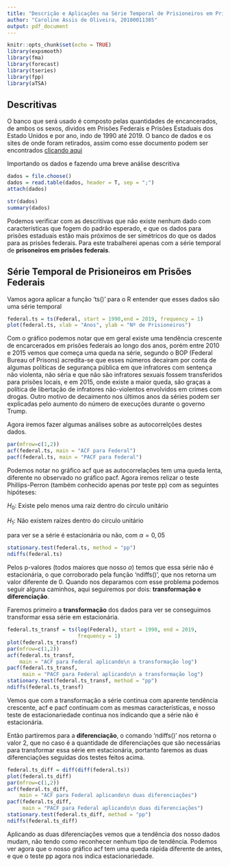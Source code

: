 ---
title: "Descrição e Aplicações na Série Temporal de Prisioneiros em Prisões Federais nos Estado Unidos"
author: "Caroline Assis de Oliveira, 20180011385"
output: pdf_document
---

```{r setup, include=FALSE, echo=F, warning=F, message=F}
knitr::opts_chunk$set(echo = TRUE)
library(expsmooth)
library(fma)
library(forecast)
library(tseries)
library(fpp)
library(aTSA)
```
## Descritivas

O banco que será usado é composto pelas quantidades de encancerados, de ambos os sexos, dividos em Prisões Federais e Prisões Estaduais dos Estado Unidos e por ano, indo de 1990 até 2019. O banco de dados e os sites de onde foram retirados, assim como esse documento podem ser encontrados [clicando aqui](https://github.com/cahssis/ST)

Importando os dados e fazendo uma breve análise descritiva
```{r, warning=F, message=F}
dados = file.choose()
dados = read.table(dados, header = T, sep = ";")
attach(dados)

str(dados)
summary(dados)
```

Podemos verificar com as descritivas que não existe nenhum dado com características que fogem do padrão esperado, e que os dados para prisões estaduais estão mais próximos de ser simétricos do que os dados para as prisões federais. Para este trabalherei apenas com a série temporal de **prisoneiros em prisões federais**.

\newpage{}

## Série Temporal de Prisioneiros em Prisões Federais

Vamos agora aplicar a função 'ts()' para o R entender que esses dados são uma série temporal
```{r}
federal.ts = ts(Federal, start = 1990,end = 2019, frequency = 1)
plot(federal.ts, xlab = "Anos", ylab = "Nº de Prisioneiros")
```

Com o gráfico podemos notar que em geral existe uma tendência crescente de encarcerados em prisões federais ao longo dos anos, porém entre 2010 e 2015 vemos que começa uma queda na série, segundo o BOP (Federal Bureau of Prisons) acredita-se que esses números decairam por conta de algumas políticas de segurança pública em que infratores com sentença não violenta, não séria e que não são infratores sexuais fossem transferidos para prisões locais, e em 2015, onde existe a maior queda, são graças a política de libertação de infratores não-violentos envolvidos em crimes com drogas. Outro motivo de decaimento nos últimos anos da séries podem ser explicadas pelo aumento do número de execuções durante o governo Trump.

Agora iremos fazer algumas análises sobre as autocorrelções destes dados.

```{r}
par(mfrow=c(1,2))
acf(federal.ts, main = "ACF para Federal")
pacf(federal.ts, main = "PACF para Federal")
```
Podemos notar no gráfico acf que as autocorrelações tem uma queda lenta, diferente no observado no gráfico pacf. Agora iremos relizar o teste Phillips-Perron (também conhecido apenas por teste pp) com as seguintes hipóteses:

$H_0:$ Existe pelo menos uma raiz dentro do círculo unitário

$H_1:$ Não existem raízes dentro do círculo unitário

para ver se a série é estacionária ou não, com $\alpha= 0,05$

```{r}
stationary.test(federal.ts, method = "pp")
ndiffs(federal.ts)
```

Pelos p-valores (todos maiores que nosso $\alpha$) temos que essa série não é estacionária, o que corroborado pela função 'ndiffs()', que nos retorna um valor diferente de 0. Quando nos deparamos com esse problema podemos seguir alguna caminhos, aqui seguiremos por dois: **transformação e diferenciação**.

Faremos primeiro a **transformação** dos dados para ver se conseguimos transformar essa série em estacionária.

```{r}
federal.ts_transf = ts(log(Federal), start = 1990, end = 2019, 
                       frequency = 1)
plot(federal.ts_transf)
par(mfrow=c(1,2))
acf(federal.ts_transf, 
    main = "ACF para Federal aplicando\n a transformação log")
pacf(federal.ts_transf, 
     main = "PACF para Federal aplicando\n a transformação log")
stationary.test(federal.ts_transf, method = "pp")
ndiffs(federal.ts_transf)
```

Vemos que com a transformação a série continua com aparente tendência crescente, acf e pacf continuam com as mesmas características, e nosso teste de estacionariedade continua nos indicando que a série não é estacionária.

Então partiremos para a **diferenciação**, o comando 'ndiffs()' nos retorna o valor 2, que no caso é a quantidade de diferenciações que são necessárias para transformar essa série em estacionária, portanto faremos as duas diferenciações seguidas dos testes feitos acima.
```{r}
federal.ts_diff = diff(diff(federal.ts))
plot(federal.ts_diff)
par(mfrow=c(1,2))
acf(federal.ts_diff, 
    main = "ACF para Federal aplicando\n duas diferenciações")
pacf(federal.ts_diff, 
     main = "PACF para Federal aplicando\n duas diferenciações")
stationary.test(federal.ts_diff, method = "pp")
ndiffs(federal.ts_diff)
```

Aplicando as duas diferenciações vemos que a tendência dos nosso dados mudam, não tendo como reconhecer nenhum tipo de tendência. Podemos ver agora que o nosso gráfico acf tem uma queda rápida diferente de antes, e que o teste pp agora nos indica estacionariedade.
